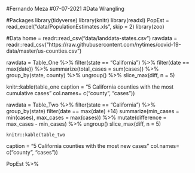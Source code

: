 #Fernando Meza
#07-07-2021
#Data Wrangling

#Packages
library(tidyverse)
library(knitr)
library(readxl)
PopEst = read_excel("data/PopulationEstimates.xls", 
    skip = 2)
library(zoo)

#Data
home = readr::read_csv("data/landdata-states.csv")
rawdata = readr::read_csv("https://raw.githubusercontent.com/nytimes/covid-19-data/master/us-counties.csv")

rawdata = Table_One %>%
  filter(state == "California") %>%
  filter(date == max(date)) %>%
  summarize(total_cases = sum(cases)) %>%
  group_by(state, county) %>%
  ungroup() %>%
  slice_max(diff, n = 5)
  
  knitr::kable(table_one
  caption = "5 California counties with the most cumulative cases"
  col.names= c("county", "cases"))

rawdata = Table_Two %>%
  filter(state == "California") %>%
  group_by(state)
  filter(date == max(date) +14)
  summarize(min_cases = min(cases), max_cases = max(cases)) %>%
  mutate(difference = max_cases - min_cases) %>%
  ungroup()
  slice_max(diff, n = 5)
  
    knitr::kable(table_two
  caption = "5 California counties with the most new cases"
  col.names= c("county", "cases"))
  
  PopEst %>%

